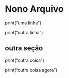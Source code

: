  
# Nono Arquivo

print("uma linha")

print("outra linha")

## outra seção

print("outra coisa")

print("outra coisa agora")
  
